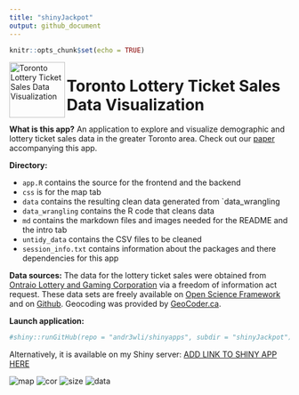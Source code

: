 ```yaml
---
title: "shinyJackpot"
output: github_document
---
```


```r
knitr::opts_chunk$set(echo = TRUE)
```

<img align = "left" width = "100" height = "100" src = "md/cn_tower.png" alt = "Toronto Lottery Ticket Sales Data Visualization"> 
     
<h1> Toronto Lottery Ticket Sales Data Visualization </h1>

**What is this app?** An application to explore and visualize demographic and lottery ticket sales data in the greater Toronto area. Check out our [paper]() accompanying this app.

**Directory:** 

* `app.R` contains the source for the frontend and the backend
* `css` is for the map tab
* `data` contains the resulting clean data generated from `data_wrangling
* `data_wrangling` contains the R code that cleans data
* `md` contains the markdown files and images needed for the README and the intro tab
* `untidy_data` contains the CSV files to be cleaned
* `session_info.txt` contains information about the packages and there dependencies for this app 

**Data sources:** The data for the lottery ticket sales were obtained from [Ontraio Lottery and Gaming Corporation](https://www.olg.ca/en/home.html) via a freedom of information act request. These data sets are freely available on [Open Science Framework](//osf.io/qwrxy/) and on [Github](https://github.com/andr3wli/lottodata). Geocoding was provided by [GeoCoder.ca](https://geocoder.ca).

**Launch application:**
```r
#shiny::runGitHub(repo = "andr3wli/shinyapps", subdir = "shinyJackpot")
```

Alternatively, it is available on my Shiny server: [ADD LINK TO SHINY APP HERE]()

![map](md/map_screenshot.png)
![cor](md/cor_screenshot.png)
![size](md/size_screenshot.png)
![data](md/data_screenshot.png)
